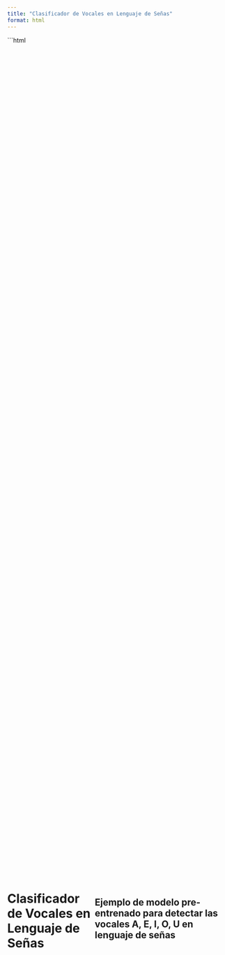 ```yaml
---
title: "Clasificador de Vocales en Lenguaje de Señas"
format: html
---
```


```html
<script src="https://cdnjs.cloudflare.com/ajax/libs/p5.js/0.9.0/p5.js"></script>
<script src="https://cdnjs.cloudflare.com/ajax/libs/p5.js/0.9.0/addons/p5.dom.min.js"></script>
<script src="https://cdnjs.cloudflare.com/ajax/libs/p5.js/0.9.0/addons/p5.sound.min.js"></script>
<script src="https://unpkg.com/ml5@0.12.2/dist/ml5.min.js"></script>

<script>
let video;
let classifier;
let modelLoaded = 'https://teachablemachine.withgoogle.com/models/qAoYvi99u/';
let label = 'Resultado...';
let confidence = 'Confianza...';

function preload(){
  classifier = ml5.imageClassifier(modelLoaded);
}

function setup() {
  let canvas = createCanvas(640, 520);
  canvas.parent('canvas-container'); // Asigna el canvas al contenedor
  // Create the video
  video = createCapture(VIDEO);
  video.size(640, 480);
  video.hide();

  // Start classifying every 1 second
  setInterval(classifyVideo, 1000);
}

function classifyVideo() {
  classifier.classify(video, gotResults);
}

function draw() {
  background(0);
  
  // Center the video on the canvas
  let x = (width - video.width) / 2;
  let y = (height - video.height) / 2;
  image(video, x, y);

  // Draw the label and confidence
  textSize(30);
  textAlign(CENTER, CENTER);
  fill(255);
  text(label, width / 4, height - 16);
  text(confidence, width / 1.4, height - 16);
}

function gotResults(error, results) {
  if (error) {
    console.error(error);
    return;
  }

  // Update the label and confidence
  label = results[0].label;
  confidence = nf(results[0].confidence * 100, 0, 2) + '%';

  // Only display if the label is one of the vowels
  if (['letra A', 'letra E', 'letra I', 'letra O', 'letra U'].includes(label)) {
    label = `${label}`;
  } else {
    label = 'No es una vocal';
  }
}
</script>

<style>
  #p5-sketch {
    display: flex;
    justify-content: center;
    align-items: center;
    height: 100vh; /* Ajusta la altura según sea necesario */
  }

  #canvas-container {
    display: flex;
    justify-content: center;
    align-items: center;
  }

  canvas {
    display: block;
  }
</style>

<div id="p5-sketch">
  <h1>Clasificador de Vocales en Lenguaje de Señas</h1>
  <h2>Ejemplo de modelo pre-entrenado para detectar las vocales A, E, I, O, U en lenguaje de señas</h2>
  <div id="canvas-container"></div>
</div>